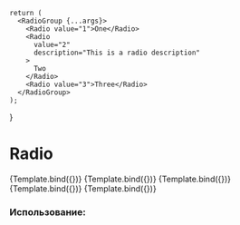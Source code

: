 
<Meta
    title="Field/Radio"
    component={RadioGroup}
/>

    return (
      <RadioGroup {...args}>
        <Radio value="1">One</Radio>
        <Radio
          value="2"
          description="This is a radio description"
        >
          Two
        </Radio>
        <Radio value="3">Three</Radio>
      </RadioGroup>
    );
}

# Radio


<Canvas isColumn>
  <Story name="Horizontal" args={{name: "number", align: ALIGN.horizontal}}>
      {Template.bind({})}
  </Story>
  <Story name="Vertical" args={{name: "number", align: ALIGN.vertical}}>
      {Template.bind({})}
  </Story>
  <Story name="Disabled" args={{name: "number", disabled: true}}>
      {Template.bind({})}
  </Story>
  <Story name="Error" args={{name: "number", error: true}}>
      {Template.bind({})}
  </Story>
  <Story name="With Default Value" args={{name: "number", value: "2"}}>
      {Template.bind({})}
  </Story>
</Canvas>

<ArgsTable of={RadioGroup} />

### Использование:

